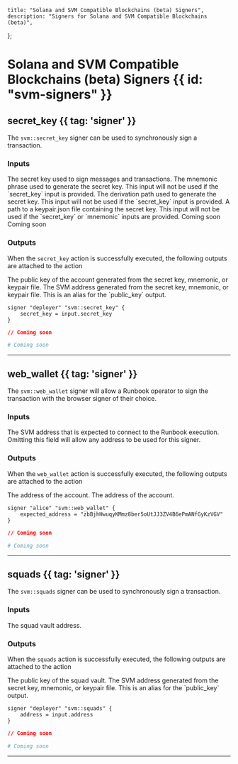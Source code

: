     title: "Solana and SVM Compatible Blockchains (beta) Signers",
    description: "Signers for Solana and SVM Compatible Blockchains (beta)",
};

# Solana and SVM Compatible Blockchains (beta) Signers {{ id: "svm-signers" }}



## secret_key {{ tag: 'signer' }}

The `svm::secret_key` signer can be used to synchronously sign a transaction.

### Inputs

<Properties>


  <Property name="secret_key" required="optional" type="string">
    The secret key used to sign messages and transactions.
  </Property>


  <Property name="mnemonic" required="optional" type="string">
    The mnemonic phrase used to generate the secret key. This input will not be used if the `secret_key` input is provided.
  </Property>


  <Property name="derivation_path" required="optional" type="string">
    The derivation path used to generate the secret key. This input will not be used if the `secret_key` input is provided.
  </Property>


  <Property name="keypair_json" required="optional" type="string">
    A path to a keypair.json file containing the secret key. This input will not be used if the `secret_key` or `mnemonic` inputs are provided.
  </Property>


  <Property name="is_encrypted" required="optional" type="bool">
    Coming soon
  </Property>


  <Property name="password" required="optional" type="string">
    Coming soon
  </Property>



</Properties>

### Outputs

<Note>

When the `secret_key` action is successfully executed, the following outputs are attached to the action

</Note>

<Properties>


  <Property name="public_key" type="string">
    The public key of the account generated from the secret key, mnemonic, or keypair file.
  </Property>


  <Property name="address" type="string">
    The SVM address generated from the secret key, mnemonic, or keypair file. This is an alias for the `public_key` output.
  </Property>


</Properties>

<CodeGroup title="Example using secret_key">


```hcl {{ title: 'main.tx' }}
signer "deployer" "svm::secret_key" {
    secret_key = input.secret_key
}

```


```json {{ title: 'main.json' }}
// Coming soon
```

```yaml {{ title: 'main.yaml' }}
# Coming soon
```

</CodeGroup>

---


## web_wallet {{ tag: 'signer' }}

The `svm::web_wallet` signer will allow a Runbook operator to sign the transaction with the browser signer of their choice.

### Inputs

<Properties>


  <Property name="expected_address" required="optional" type="string">
    The SVM address that is expected to connect to the Runbook execution. Omitting this field will allow any address to be used for this signer.
  </Property>



</Properties>

### Outputs

<Note>

When the `web_wallet` action is successfully executed, the following outputs are attached to the action

</Note>

<Properties>


  <Property name="address" type="string">
    The address of the account.
  </Property>


  <Property name="public_key" type="string">
    The address of the account.
  </Property>


</Properties>

<CodeGroup title="Example using web_wallet">


```hcl {{ title: 'main.tx' }}
signer "alice" "svm::web_wallet" {
    expected_address = "zbBjhHwuqyKMmz8ber5oUtJJ3ZV4B6ePmANfGyKzVGV"
}

```


```json {{ title: 'main.json' }}
// Coming soon
```

```yaml {{ title: 'main.yaml' }}
# Coming soon
```

</CodeGroup>

---


## squads {{ tag: 'signer' }}

The `svm::squads` signer can be used to synchronously sign a transaction.

### Inputs

<Properties>


  <Property name="address" required="optional" type="string">
    The squad vault address.
  </Property>



</Properties>

### Outputs

<Note>

When the `squads` action is successfully executed, the following outputs are attached to the action

</Note>

<Properties>


  <Property name="public_key" type="string">
    The public key of the squad vault.
  </Property>


  <Property name="address" type="string">
    The SVM address generated from the secret key, mnemonic, or keypair file. This is an alias for the `public_key` output.
  </Property>


</Properties>

<CodeGroup title="Example using squads">


```hcl {{ title: 'main.tx' }}
signer "deployer" "svm::squads" {
    address = input.address
}

```


```json {{ title: 'main.json' }}
// Coming soon
```

```yaml {{ title: 'main.yaml' }}
# Coming soon
```

</CodeGroup>

---

